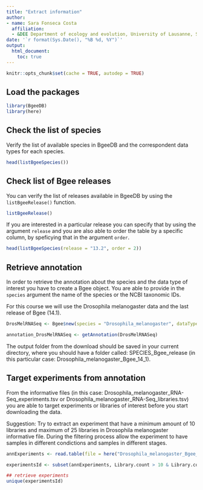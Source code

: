 ```yaml
---
title: "Extract information"
author: 
- name: Sara Fonseca Costa
  affiliation:
  - &DEE Department of ecology and evolution, University of Lausanne, Switzerland
date: '`r format(Sys.Date(), "%B %d, %Y")`'
output:
  html_document:
    toc: true
---
```


```r
knitr::opts_chunk$set(cache = TRUE, autodep = TRUE)
```

## Load the packages

```r
library(BgeeDB)
library(here)
```

## Check the list of species

Verify the list of available species in BgeeDB and the correspondent data types for each species.

```r
head(listBgeeSpecies())
```

## Check list of Bgee releases
 
You can verify the list of releases available in BgeeDB by using the `listBgeeRelease()` function.

```r
listBgeeRelease()
```

If you are interested in a particular release you can specify that by using the argument `release` and you are also able to order the table by a specific column, by speficying that in the argument `order`.

```r
head(listBgeeSpecies(release = "13.2", order = 2))
```

## Retrieve annotation

In order to retrieve the annotation about the species and the data type of interest you have to create a Bgee object. You are able to provide in the `species` argument the name of the species or the NCBI taxonomic IDs.

For this course we will use the Drosophila melanogaster data and the last release of Bgee (14.1).

```r
DrosMelRNASeq <- Bgee$new(species = "Drosophila_melanogaster", dataType = "rna_seq")
```

```r
annotation_DrosMelRNASeq <- getAnnotation(DrosMelRNASeq)
```

The output folder from the download should be saved in your current directory, where you should have a folder called: SPECIES_Bgee_release (in this particular case: Drosophila_melanogaster_Bgee_14_1).


## Target experiments from annotation

From the informative files (in this case: Drosophila_melanogaster_RNA-Seq_experiments.tsv or Drosophila_melanogaster_RNA-Seq_libraries.tsv) you are able to target experiments or libraries of interest before you start downloading the data.

Suggestion: Try to extract an experiment that have a minimum amount of 10 libraries and maximum of 25 libraries in Drosophila melanogaster informative file. 
During the filtering process allow the experiment to have samples in different condictions and samples in different stages.


```r
annExperiments <- read.table(file = here("Drosophila_melanogaster_Bgee_14_1","Drosophila_melanogaster_RNA-Seq_experiments.tsv"), header=T, sep="\t")

experimentsId <- subset(annExperiments, Library.count > 10 & Library.count < 25 & Condition.count > 5 & Condition.count < 15 & Organ.stage.count > 5)

## retrieve experiments 
unique(experimentsId)
```


